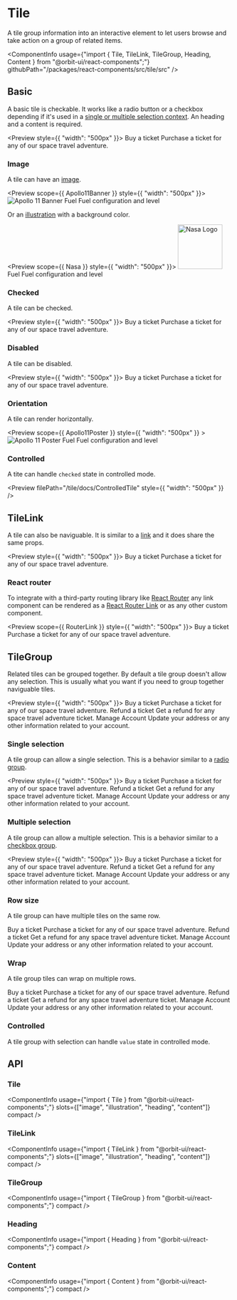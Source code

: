 
<Meta
    title="Components/Tile"
    id="tile"
/>

# Tile

<Tagline>A tile group information into an interactive element to let users browse and take action on a group of related items.</Tagline>

<ComponentInfo
    usage={"import { Tile, TileLink, TileGroup, Heading, Content } from \"@orbit-ui/react-components\";"}
    githubPath="/packages/react-components/src/tile/src"
/>

## Basic

A basic tile is checkable. It works like a radio button or a checkbox depending if it's used in a [single or multiple selection context](?path=/docs/tile--tile#tilegroup). An heading and a content is required.

<Preview style={{ "width": "500px" }}>
    <Story name="tile">
        <Tile>
            <Heading>Buy a ticket</Heading>
            <Content>Purchase a ticket for any of our space travel adventure.</Content>
        </Tile>
    </Story>
</Preview>

### Image

A tile can have an [image](?path=/story/chromatic-image--default).

<Preview scope={{ Apollo11Banner }} style={{ "width": "500px" }}>
    <Story name="image">
        <Tile>
            <Image src={Apollo11Banner} alt="Apollo 11 Banner" />
            <Heading>Fuel</Heading>
            <Content>Fuel configuration and level</Content>
        </Tile>
    </Story>
</Preview>

Or an [illustration](?path=/docs/illustration--horizontal) with a background color.

<Preview scope={{ Nasa }} style={{ "width": "500px" }}>
    <Story name="illustration">
        <Tile>
            <Illustration color="alias-background-info-1">
                <Image src={Nasa} width="100px" alt="Nasa Logo" />
            </Illustration>
            <Heading>Fuel</Heading>
            <Content>Fuel configuration and level</Content>
        </Tile>
    </Story>
</Preview>

### Checked

A tile can be checked.

<Preview style={{ "width": "500px" }}>
    <Story name="checked">
        <Tile defaultChecked>
            <Heading>Buy a ticket</Heading>
            <Content>Purchase a ticket for any of our space travel adventure.</Content>
        </Tile>
    </Story>
</Preview>

### Disabled

A tile can be disabled.

<Preview style={{ "width": "500px" }}>
    <Story name="disabled">
        <Tile disabled>
            <Heading>Buy a ticket</Heading>
            <Content>Purchase a ticket for any of our space travel adventure.</Content>
        </Tile>
    </Story>
</Preview>

### Orientation

A tile can render horizontally.

<Preview scope={{ Apollo11Poster }} style={{ "width": "500px" }} >
    <Story name="orientation">
        <Tile orientation="horizontal">
            <Image src={Apollo11Poster} alt="Apollo 11 Poster" />
            <Heading>Fuel</Heading>
            <Content>Fuel configuration and level</Content>
        </Tile>
    </Story>
</Preview>

### Controlled

A tite can handle `checked` state in controlled mode.

<Preview filePath="/tile/docs/ControlledTile" style={{ "width": "500px" }} />

## TileLink

A tile can also be naviguable. It is similar to a [link](?path=/docs/link--default-story) and it does share the same props.

<Preview style={{ "width": "500px" }}>
    <Story name="link">
        <TileLink href="https://www.virgingalactic.com">
            <Heading>Buy a ticket</Heading>
            <Content>Purchase a ticket for any of our space travel adventure.</Content>
        </TileLink>
    </Story>
</Preview>

### React router

To integrate with a third-party routing library like [React Router](https://reactrouter.com) any link component can be rendered as a [React Router Link](https://reactrouter.com/web/api/Link) or as any other custom component.

<Preview scope={{ RouterLink }} style={{ "width": "500px" }}>
    <Story name="react router">
        <TileLink as={RouterLink} to="/buy">
            <Heading>Buy a ticket</Heading>
            <Content>Purchase a ticket for any of our space travel adventure.</Content>
        </TileLink>
    </Story>
</Preview>

## TileGroup

Related tiles can be grouped together. By default a tile group doesn't allow any selection. This is usually what you want if you need to group together naviguable tiles.

<Preview style={{ "width": "500px" }}>
    <Story name="no selection">
        <TileGroup>
            <TileLink href="https://www.virgingalactic.com">
                <Heading>Buy a ticket</Heading>
                <Content>Purchase a ticket for any of our space travel adventure.</Content>
            </TileLink>
            <TileLink href="https://www.virgingalactic.com">
                <Heading>Refund a ticket</Heading>
                <Content>Get a refund for any space travel adventure ticket.</Content>
            </TileLink>
            <TileLink href="https://www.virgingalactic.com">
                <Heading>Manage Account</Heading>
                <Content>Update your address or any other information related to your account.</Content>
            </TileLink>
        </TileGroup>
    </Story>
</Preview>

### Single selection

A tile group can allow a single selection. This is a behavior similar to a [radio group](?path=/docs/radio-group--default-story).

<Preview style={{ "width": "500px" }}>
    <Story name="single selection">
        <TileGroup selectionMode="single">
            <Tile value="buy">
                <Heading>Buy a ticket</Heading>
                <Content>Purchase a ticket for any of our space travel adventure.</Content>
            </Tile>
            <Tile value="refund">
                <Heading>Refund a ticket</Heading>
                <Content>Get a refund for any space travel adventure ticket.</Content>
            </Tile>
            <Tile value="manage-account">
                <Heading>Manage Account</Heading>
                <Content>Update your address or any other information related to your account.</Content>
            </Tile>
        </TileGroup>
    </Story>
</Preview>

### Multiple selection

A tile group can allow a multiple selection. This is a behavior similar to a [checkbox group](?path=/docs/checkbox--default-story#checkbox-group).

<Preview style={{ "width": "500px" }}>
    <Story name="multiple selection">
        <TileGroup selectionMode="multiple">
            <Tile value="buy">
                <Heading>Buy a ticket</Heading>
                <Content>Purchase a ticket for any of our space travel adventure.</Content>
            </Tile>
            <Tile value="refund">
                <Heading>Refund a ticket</Heading>
                <Content>Get a refund for any space travel adventure ticket.</Content>
            </Tile>
            <Tile value="manage-account">
                <Heading>Manage Account</Heading>
                <Content>Update your address or any other information related to your account.</Content>
            </Tile>
        </TileGroup>
    </Story>
</Preview>

### Row size

A tile group can have multiple tiles on the same row.

<Preview>
    <Story name="row size">
        <TileGroup rowSize={3}>
            <TileLink href="https://www.virgingalactic.com">
                <Heading>Buy a ticket</Heading>
                <Content>Purchase a ticket for any of our space travel adventure.</Content>
            </TileLink>
            <TileLink href="https://www.virgingalactic.com">
                <Heading>Refund a ticket</Heading>
                <Content>Get a refund for any space travel adventure ticket.</Content>
            </TileLink>
            <TileLink href="https://www.virgingalactic.com">
                <Heading>Manage Account</Heading>
                <Content>Update your address or any other information related to your account.</Content>
            </TileLink>
        </TileGroup>
    </Story>
</Preview>

### Wrap

A tile group tiles can wrap on multiple rows.

<Preview>
    <Story name="wrap">
        <TileGroup rowSize={2}>
            <TileLink href="https://www.virgingalactic.com">
                <Heading>Buy a ticket</Heading>
                <Content>Purchase a ticket for any of our space travel adventure.</Content>
            </TileLink>
            <TileLink href="https://www.virgingalactic.com">
                <Heading>Refund a ticket</Heading>
                <Content>Get a refund for any space travel adventure ticket.</Content>
            </TileLink>
            <TileLink href="https://www.virgingalactic.com">
                <Heading>Manage Account</Heading>
                <Content>Update your address or any other information related to your account.</Content>
            </TileLink>
        </TileGroup>
    </Story>
</Preview>

### Controlled

A tile group with selection can handle `value` state in controlled mode.

<Preview filePath="/tile/docs/ControlledTileGroup" />

## API

### Tile

<ComponentInfo
    usage={"import { Tile } from \"@orbit-ui/react-components\";"}
    slots={["image", "illustration", "heading", "content"]}
    compact
/>

<ArgsTable of={InnerTile} sort="alpha" />

### TileLink

<ComponentInfo
    usage={"import { TileLink } from \"@orbit-ui/react-components\";"}
    slots={["image", "illustration", "heading", "content"]}
    compact
/>

<ArgsTable of={InnerTileLink} sort="alpha" />

### TileGroup

<ComponentInfo
    usage={"import { TileGroup } from \"@orbit-ui/react-components\";"}
    compact
/>

<ArgsTable of={InnerTileGroup} sort="alpha" />

### Heading

<ComponentInfo
    usage={"import { Heading } from \"@orbit-ui/react-components\";"}
    compact
/>

<ArgsTable of={InnerHeading} sort="alpha" />

### Content

<ComponentInfo
    usage={"import { Content } from \"@orbit-ui/react-components\";"}
    compact
/>

<ArgsTable of={InnerContent} sort="alpha" />
